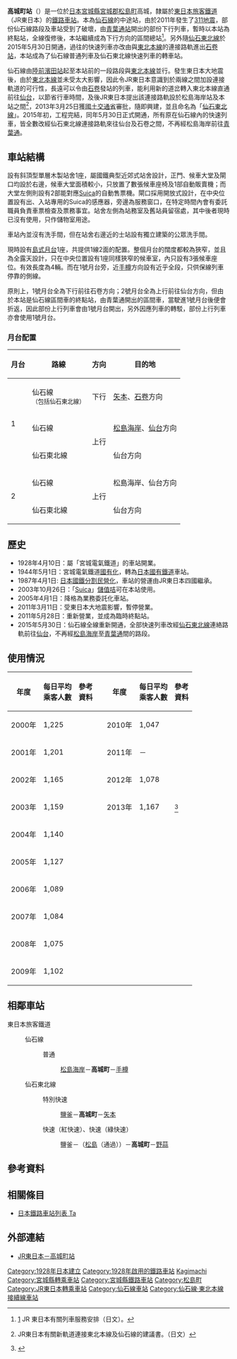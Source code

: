 {{noteTA
|T=zh-tw:高城町車站; zh-cn:高城町站; zh-hk:高城町站;
|1=zh-tw:高城町車站; zh-cn:高城町站; zh-hk:高城町站;
}}
{{日本車站資訊
|公司色 = green
|站名 = 高城町站
|圖片 = Takagimachi-stn-01.jpg
|圖片說明 = 高城町站外貌，攝於2013年5月。
|日文原名 = 高城町
|平假名 = たかぎまち  
|羅馬拼音 = Takagimachi
|電報略號 = キマ
|所屬公司 = [[東日本旅客鐵道|東日本旅客鐵道]]（JR東日本）
|所在地 = [[宮城縣|宮城縣]][[宮城郡|宮城郡]][[松島町|松島町]]高城字元釜家5-10
|車站構造 = 地面車站
|月台配置 = 1面2線
|啟用年月日 = 1928年4月10日
|乘客人數 = 1,368<ref>{{cite web|url=http://www.jreast.co.jp/passenger/index.html|title=各駅の乗車人員（2015年）|publisher=JR東日本|deadurl=yes|archiveurl=https://web.archive.org/web/20010506032321/http://www.jreast.co.jp/passenger/index.html|archivedate=2001-05-06}}</ref>
|統計年度 = 2015年
|所屬路線1 = {{Color|deepskyblue|■}}[[仙石線|仙石線]]
|距離1 = 25.5
|起站1 = [[青葉通站|青葉通]]
|前一站1 = [[松島海岸站|松島海岸]]
|前一站距離1 = 2.3
|後一站距離1 = 1.8
|後一站1 = [[手樽站|手樽]]
|所屬路線2 = {{Color|mediumseagreen|■}}{{Color|deepskyblue|■}}[[仙石東北線|仙石東北線]]
|距離2 = 23.7
|起站2 = [[仙台站|仙台]]
|前一站2 = [[鹽釜站|鹽釜]]（10.3公里）<br />◄[[松島車站_(日本)|松島]]*
|前一站距離2 = 0.3
|後一站距離2 = 7.9
|後一站2 = [[野蒜站|野蒜]]
|備註 = 業務委託站<br>*：松島站只作為營業距離及車費計算時才使用，所有仙石東北線列車在實際運作上並不途經此站。
}}

'''高城町站'''（{{jpn|j=高城町駅|hg=たかぎまちえき|rm=Takagimachi eki|f=y}}）是一位於[[日本|日本]][[宮城縣|宮城縣]][[宮城郡|宮城郡]][[松島町|松島町]]高城，隸屬於[[東日本旅客鐵道|東日本旅客鐵道]]（JR東日本）的[[鐵路車站|鐵路車站]]。本為[[仙石線|仙石線]]的中途站，由於2011年發生了[[311地震|311地震]]，部份仙石線路段及車站受到了破壞，由[[青葉通站|青葉通站]]開出的部份下行列車，暫時以本站為終點站，全線復修後，本站繼續成為下行方向的區間總站<ref>[http://www.jreast.co.jp/pdf/saikaijoukyou.pdf] {{Wayback|url=http://www.jreast.co.jp/pdf/saikaijoukyou.pdf |date=20160821134306 }} JR 東日本有關列車服務安排（日文）。</ref>。另外隨[[仙石東北線|仙石東北線]]於2015年5月30日開通，過往的快速列車亦改由與[[東北本線|東北本線]]的連接路軌進出[[石卷站|石卷站]]，本站成為了仙石線普通列車及仙石東北線快速列車的轉車站。

仙石線由[[陸前濱田站|陸前濱田站]]起至本站前的一段路段與[[東北本線|東北本線]]並行。發生東日本大地震後，由於[[東北本線|東北本線]]並未受太大影響，因此令JR東日本意識到於兩線之間加設連接軌道的可行性，長遠可以令由[[石卷站|石卷]]發站的列車，能利用新的道岔轉入東北本線直通前往[[仙台站|仙台]]，以節省行車時間，及後JR東日本提出該連接路軌設於松島海岸站及本站之間<ref>{{cite web |url=http://www.jr-sendai.com/wp-content/uploads/2012/10/press_20121018-sensekisen.pdf |title=存档副本 |accessdate=2012-11-13 |deadurl=yes |archiveurl=https://web.archive.org/web/20121113151325/http://www.jr-sendai.com/wp-content/uploads/2012/10/press_20121018-sensekisen.pdf |archivedate=2012-11-13 }} JR東日本有關新軌道連接東北本線及仙石線的建議書。（日文）</ref>，2013年3月25日獲[[國土交通省|國土交通省]]審批，隨即興建，並且命名為「[[仙石東北線|仙石東北線]]」。2015年初，工程完結，同年5月30日正式開通，所有原在仙石線內的快速列車，皆全數改經仙石東北線連接路軌來往仙台及石卷之間，不再經松島海岸前往[[青葉通站|青葉通]]。

==車站結構==
設有斜頂型單層木製站舍1座，屬國鐵典型近郊式站舍設計，正門、候車大堂及閘口均設於右邊，候車大堂面積較小，只放置了數張候車座椅及1部自動販賣機；而大堂左側則設有2部能對應[[Suica|Suica]]的自動售票機。閘口採用開放式設計，在中央位置設有出、入站專用的Suica的感應器，旁邊為服務窗口，在特定時間內會有委託職員負責車票檢查及票務事宜。站舍左側為站務室及舊站員留宿處，其中後者現時已沒有使用，只作儲物室用途。

車站內並沒有洗手間，但在站舍右邊近的士站設有獨立建築的公眾洗手間。

現時設有[[島式月台|島式月台]]1座，共提供1線2面的配置。整個月台的闊度都較為狹窄，並且為全露天設計，只在中央位置設有1座同樣狹窄的候車室，內只設有3張候車座位。有效長度為4輛。而在1號月台旁，近[[手樽站|手樽]]方向設有近乎全段，只供保線列車停靠的側線。

原則上，1號月台全為下行前往石卷方向；2號月台全為上行前往仙台方向，但由於本站是仙石線區間車的終點站，由青葉通開出的區間車，當駛進1號月台後便會折返，因此部份上行列車會由1號月台開出，另外因應列車的轉駁，部份上行列車亦會使用1號月台。

===月台配置===
{| class="wikitable"
!月台<!-- 事業者側による呼称 --->!!路線!!方向!!目的地
|-
!rowspan=3| 1
|{{Color|deepskyblue|■}}仙石線<br /><small>（包括{{Color|mediumseagreen|■}}{{Color|deepskyblue|■}}仙石東北線）</small>
| style="text-align:center" | 下行
|[[矢本站|矢本]]、[[石卷站|石卷]]方向
|-
|{{Color|deepskyblue|■}}仙石線<br /><small>
|rowspan=2 style="text-align:center" | 上行
|[[松島海岸站|松島海岸]]、[[仙台站|仙台]]方向
|-
|{{Color|mediumseagreen|■}}{{Color|deepskyblue|■}}仙石東北線</small> 
|仙台方向
|-
!rowspan=2| 2
|{{Color|deepskyblue|■}}仙石線
|rowspan=2 style="text-align:center" | 上行
|松島海岸、仙台方向
|-
|{{Color|mediumseagreen|■}}{{Color|deepskyblue|■}}仙石東北線
|仙台方向
|}

==歷史==
*1928年4月10日：屬「宮城電氣鐵道」的車站開業。
*1944年5月1日：宮城電氣鐵道[[國有化|國有化]]，轉為[[日本國有鐵道|日本國有鐵道]]車站。
*1987年4月1日: [[日本國鐵分割民營化|日本國鐵分割民營化]]，車站的營運由JR東日本四國繼承。
*2003年10月26日：「[[Suica|Suica]]」[[儲值咭|儲值咭]]可在本站使用。
*2005年4月1日：降格為業務委託化車站。
*2011年3月11日：受東日本大地震影響，暫停營業。
*2011年5月28日：重新營業，並成為臨時終點站。
*2015年5月30日：仙石線全線重新開通，全部快速列車改經[[仙石東北線|仙石東北線]]連絡路軌前往[[仙台站|仙台]]，不再經[[松島海岸站|松島海岸]]至[[青葉通站|青葉通]]間的路段。

==使用情況==
{| class="wikitable" style="text-align:right;"
|-
!年度||每日平均<br />乘客人數||參考<br />資料|| ||年度||每日平均<br />乘客人數||參考<br />資料
|-
|2000年||1,225|| ||||2010年||1,047||
|-
|2001年||1,201|| ||||2011年||－||
|-
|2002年||1,165|| ||||2012年||1,078||
|-
|2003年||1,159|| ||||2013年||1,167||<ref name="JRCurrent">{{Cite web |url=http://www.jreast.co.jp/passenger/2013_06.html |title=JR東日本－各站乘客統計（2013年） |accessdate=2014-12-28 |archive-date=2016-04-04 |archive-url=https://web.archive.org/web/20160404052925/https://www.jreast.co.jp/passenger/2013_06.html |dead-url=no }}</ref>
|-
|2004年||1,140|| |||| || ||
|-
|2005年||1,127|| |||| || ||
|-
|2006年||1,089|| |||| || ||
|-
|2007年||1,084|| |||| || ||
|- 
|2008年||1,075|| |||| || ||
|-
|2009年||1,102|| |||| || ||
|}

==相鄰車站==
; 東日本旅客鐵道
: {{Color|deepskyblue|■}}仙石線
:: {{Color|gray|■}}普通
::: [[松島海岸站|松島海岸]]－'''高城町'''－[[手樽站|手樽]]
: {{Color|mediumseagreen|■}}{{Color|deepskyblue|■}}仙石東北線
:: {{Color|red|□}}特別快速
::: [[鹽釜站|鹽釜]]－'''高城町'''－[[矢本站|矢本]]
:: {{Color|red|■}}快速（紅快速）、{{Color|green|■}}快速（綠快速）
::: 鹽釜－（[[松島車站_(日本)|松島]]（通過））－'''高城町'''－[[野蒜站|野蒜]]

==參考資料==
{{reflist}}

==相關條目==
{{Commonscat|Takagimachi Station}}
*[[日本鐵路車站列表_Ta|日本鐵路車站列表 Ta]]

==外部連結==
{{Commonscat|Takagimachi Station}}
{{DEFAULTSORT:Takagimachi}}
*[https://web.archive.org/web/20141228103700/http://www.jreast.co.jp/estation/station/info.aspx?StationCd=932 JR東日本－高城町站]{{ja}}
{{宮城福島山形大眾運輸}}
{{仙石線}}
{{仙石東北線}}
[[Category:1928年日本建立|Category:1928年日本建立]]
[[Category:1928年啟用的鐵路車站|Category:1928年啟用的鐵路車站]]
[[Category:日本鐵路車站_Ta|Kagimachi]]
[[Category:宮城縣轉乘車站|Category:宮城縣轉乘車站]]
[[Category:宮城縣鐵路車站|Category:宮城縣鐵路車站]]
[[Category:松島町|Category:松島町]]
[[Category:JR東日本轉乘車站|Category:JR東日本轉乘車站]]
[[Category:仙石線車站|Category:仙石線車站]]
[[Category:仙石線·東北本線接續線車站|Category:仙石線·東北本線接續線車站]]